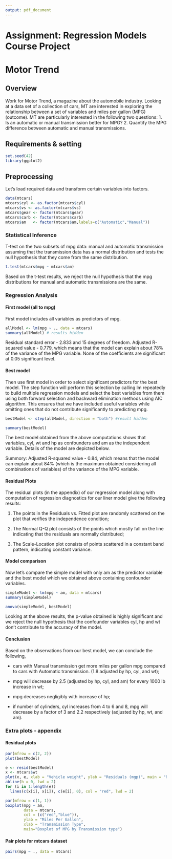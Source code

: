 ```yaml
---
output: pdf_document
---
```

Assignment: Regression Models Course Project
==========================================

# Motor Trend

## Overview  

Work for Motor Trend, a magazine about the automobile industry. Looking at a data set of a collection of cars, MT are interested in exploring the relationship between a set of variables and miles per gallon (MPG) (outcome). MT are particularly interested in the following two questions:
1. Is an automatic or manual transmission better for MPG?
2. Quantify the MPG difference between automatic and manual transmissions.

## Requirements & setting

```r
set.seed(42)
library(ggplot2)
```

## Preprocessing

Let's load required data and transform certain variables into factors.

```r
data(mtcars)
mtcars$cyl <- as.factor(mtcars$cyl)
mtcars$vs <- as.factor(mtcars$vs)
mtcars$gear <- factor(mtcars$gear)
mtcars$carb <- factor(mtcars$carb)
mtcars$am   <- factor(mtcars$am,labels=c("Automatic","Manual"))
```

### Statistical Inference

T-test on the two subsets of mpg data: manual and automatic transmission assuming that the transmission data has a normal distribution and tests the null hypothesis that they come from the same distribution. 

```r
t.test(mtcars$mpg ~ mtcars$am)
```  

Based on the t-test results, we reject the null hypothesis that the mpg distributions for manual and automatic transmissions are the same.

### Regression Analysis

#### First model (all to mpg)

First model includes all variables as predictors of mpg. 

```r
allModel <- lm(mpg ~ ., data = mtcars)
summary(allModel) # results hidden
```  

Residual standard error - 2.833 and 15 degrees of freedom. Adjusted R-squared value - 0.779, which means that the model can explain about 78% of the variance of the MPG variable. None of the coefficients are significant at 0.05 significant level.

#### Best model

Then use first model in order to select significant predictors for the best model. The step function will perform this selection by calling lm repeatedly to build multiple regression models and select the best variables from them using both forward selection and backward elimination methods using AIC algorithm. This ensures that we have included useful variables while omitting ones that do not contribute significantly to predicting mpg.

```r
bestModel <- step(allModel, direction = "both") #result hidden
```  

```r
summary(bestModel)
```  

The best model obtained from the above computations shows that variables, cyl, wt and hp as confounders and am as the independent variable. Details of the model are depicted below.

Summory:
Adjusted R-squared value - 0.84, which means that the model can explain about 84% (which is the maximum obtained considering all combinations of variables) of the variance of the MPG variable. 

#### Residual Plots

The residual plots (in the appendix) of our regression model along with computation of regression diagnostics for our liner model give the following results:

1. The points in the Residuals vs. Fitted plot are randomly scattered on the plot that verifies the independence condition;

2. The Normal Q-Q plot consists of the points which mostly fall on the line indicating that the residuals are normally distributed;

3. The Scale-Location plot consists of points scattered in a constant band pattern, indicating constant variance.


#### Model comparison

Now let's compare the simple model with only am as the predictor variable and the best model which we obtained above containing confounder variables.

```r
simpleModel <- lm(mpg ~ am, data = mtcars)
summary(simpleModel)
```  

```r
anova(simpleModel, bestModel)
```  

Looking at the above results, the p-value obtained is highly significant and we reject the null hypothesis that the confounder variables cyl, hp and wt don’t contribute to the accuracy of the model.

#### Conclusion

Based on the observations from our best model, we can conclude the following,

- cars with Manual transmission get more miles per gallon mpg compared to cars with Automatic transmission. (1.8 adjusted by hp, cyl, and wt);

- mpg will decrease by 2.5 (adjusted by hp, cyl, and am) for every 1000 lb increase in wt;

- mpg decreases negligibly with increase of hp;

- if number of cylinders, cyl increases from 4 to 6 and 8, mpg will decrease by a factor of 3 and 2.2 respectively (adjusted by hp, wt, and am). 

### Extra plots - appendix

#### Residual plots

```r
par(mfrow = c(2, 2))
plot(bestModel)
```  

```r
e <- resid(bestModel)
x <- mtcars$wt
plot(x, e, xlab = "Vehicle weight", ylab = "Residuals (mgp)", main = "Residuals plot of our best model")
abline(h = 0, lwd = 2)
for (i in 1:length(e))
  lines(c(x[i], x[i]), c(e[i], 0), col = "red", lwd = 2)
```

```r
par(mfrow = c(1, 1))
boxplot(mpg ~ am, 
        data = mtcars, 
        col = (c("red","blue")), 
        ylab = "Miles Per Gallon", 
        xlab = "Transmission Type", 
        main="Boxplot of MPG by Transmission type")
```  

#### Pair plots for mtcars dataset

```r
pairs(mpg ~ ., data = mtcars)
```  